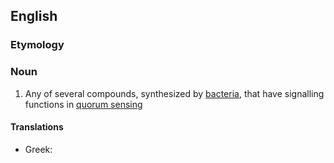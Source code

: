 ==English==

===Etymology===
{{prefix|en|auto|inducer}}

===Noun===
{{en-noun}}

# {{lb|en|biochemistry}} Any of several compounds, synthesized by [[bacteria]], that have signalling functions in [[quorum sensing]]

====Translations====

* Greek: {{t+|el|αυτεπαγωγέας|m}}